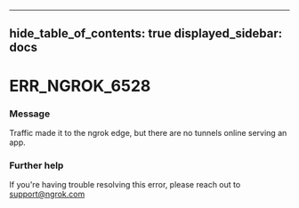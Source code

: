 

---
hide_table_of_contents: true
displayed_sidebar: docs
---


# ERR_NGROK_6528

### Message
Traffic made it to the ngrok edge, but there are no tunnels online serving an app.

<ErrorDetails error="err_ngrok_6528" />



### Further help
If you're having trouble resolving this error, please reach out to [support@ngrok.com](mailto:support@ngrok.com?subject=Help%20with%20ERR_NGROK_6528)


